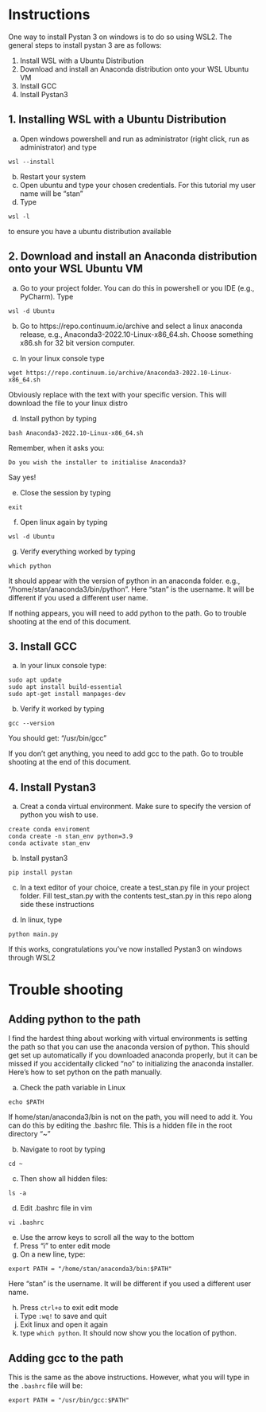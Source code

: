 # Instructions

One way to install Pystan 3 on windows is to do so using WSL2. The general steps to install pystan 3 are as follows:

1. Install WSL with a Ubuntu Distribution
2. Download and install an Anaconda distribution onto your WSL Ubuntu VM
3. Install GCC
4. Install Pystan3

## 1. Installing WSL with a Ubuntu Distribution

a. Open windows powershell and run as administrator (right click, run as administrator) and type

```
wsl --install
```
b. Restart your system
c. Open ubuntu and type your chosen credentials. For this tutorial my user name will be "stan"
d. Type
```
wsl -l
```
to ensure you have a ubuntu distribution available

## 2. Download and install an Anaconda distribution onto your WSL Ubuntu VM

a. Go to your project folder. You can do this in powershell or you IDE (e.g., PyCharm). Type

```
wsl -d Ubuntu
```
b. Go to https://repo.continuum.io/archive and select a linux anaconda release, e.g., Anaconda3-2022.10-Linux-x86_64.sh. Choose something x86.sh for 32 bit version computer.

c. In your linux console type

```
wget https://repo.continuum.io/archive/Anaconda3-2022.10-Linux-x86_64.sh
```
Obviously replace with the text with your specific version. This will download the file to your linux distro

d. Install python by typing
```
bash Anaconda3-2022.10-Linux-x86_64.sh
```

Remember, when it asks you:
```
Do you wish the installer to initialise Anaconda3?
```
Say yes!


e. Close the session by typing

```
exit
```

f. Open linux again by typing
```
wsl -d Ubuntu
```

g. Verify everything worked by typing
```
which python
```
It should appear with the version of python in an anaconda folder. e.g., "/home/stan/anaconda3/bin/python". Here
"stan" is the username. It will be different if you used a different user name.

If nothing appears, you will need to add python to the path. Go to trouble shooting at the end of this document.


## 3. Install GCC

a. In your linux console type:

```
sudo apt update
sudo apt install build-essential
sudo apt-get install manpages-dev
```

b. Verify it worked by typing
```
gcc --version
```
You should get: "/usr/bin/gcc"

If you don't get anything, you need to add gcc to the path. Go to trouble shooting at the end of this document.


## 4. Install Pystan3

a. Creat a conda virtual environment. Make sure to specify the version of python you wish to use.

```
create conda enviroment
conda create -n stan_env python=3.9
conda activate stan_env
```
b. Install pystan3

```
pip install pystan
```

c. In a text editor of your choice, create a test_stan.py file in your project folder. Fill test_stan.py with the contents test_stan.py in this repo along side these instructions

d. In linux, type
```
python main.py
```
If this works, congratulations you've now installed Pystan3 on windows through WSL2\


# Trouble shooting

## Adding python to the path

I find the hardest thing about working with virtual environments is setting the path so that you can use the anaconda version of python. This should get set up automatically if you downloaded anaconda properly, but it can be missed if you accidentally clicked "no" to initializing the anaconda installer. Here's how to set python on the path manually.

a. Check the path variable in Linux

```
echo $PATH
```
If home/stan/anaconda3/bin is not on the path, you will need to add it. You can do this by editing the .bashrc file. This is a hidden file in the root directory "~"

b. Navigate to root by typing 
```
cd ~
```

c. Then show all hidden files:
```
ls -a
```

d. Edit .bashrc file in vim
```
vi .bashrc
```

e. Use the arrow keys to scroll all the way to the bottom
f. Press "i" to enter edit mode
g. On a new line, type:

```
export PATH = "/home/stan/anaconda3/bin:$PATH"
```
Here "stan" is the username. It will be different if you used a different user name. 

h. Press `ctrl+o` to exit edit mode
i. Type `:wq!` to save and quit
j. Exit linux and open it again
k. type `which python`. It should now show you the location of python. 

## Adding gcc to the path

This is the same as the above instructions. However, what you will type in the `.bashrc` file will be:

```
export PATH = "/usr/bin/gcc:$PATH"
```
